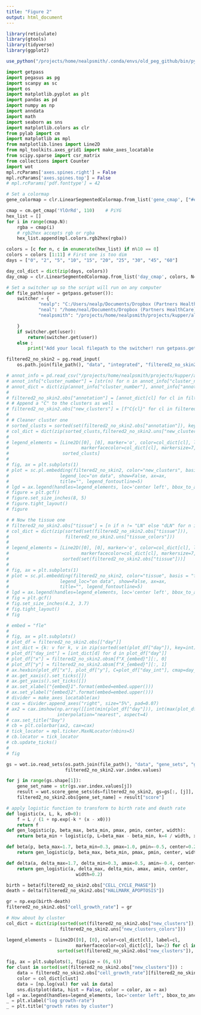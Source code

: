 ---
title: "Figure 2"
output: html_document
---

```{r message=FALSE}
library(reticulate)
library(gtools)
library(tidyverse)
library(ggplot2)

use_python("/projects/home/nealpsmith/.conda/envs/old_peg_github/bin/python")
```


```{python message=FALSE}
import getpass
import pegasus as pg
import scanpy as sc
import os
import matplotlib.pyplot as plt
import pandas as pd
import numpy as np
import anndata
import math
import seaborn as sns
import matplotlib.colors as clr
from pylab import cm
import matplotlib as mpl
from matplotlib.lines import Line2D
from mpl_toolkits.axes_grid1 import make_axes_locatable
from scipy.sparse import csr_matrix
from collections import Counter
import wot
mpl.rcParams['axes.spines.right'] = False
mpl.rcParams['axes.spines.top'] = False
# mpl.rcParams['pdf.fonttype'] = 42

# Set a colormap
gene_colormap = clr.LinearSegmentedColormap.from_list('gene_cmap', ["#e0e0e1", '#4576b8', '#02024a'], N=200)

cmap = cm.get_cmap('YlOrRd', 110)    # PiYG
hex_list = []
for i in range(cmap.N):
    rgba = cmap(i)
    # rgb2hex accepts rgb or rgba
    hex_list.append(mpl.colors.rgb2hex(rgba))

colors = [c for n, c in enumerate(hex_list) if n%10 == 0]
colors = colors [1:11] # First one is too dim
days = ["0", "2", "5", "10", "15", "20", "25", "30", "45", "60"]

day_col_dict = dict(zip(days, colors))
day_cmap = clr.LinearSegmentedColormap.from_list('day_cmap', colors, N=len(colors))

# Set a switcher up so the script will run on any computer
def file_path(user = getpass.getuser()):
    switcher = {
            "nealp": "C:/Users/nealp/Documents/Dropbox (Partners HealthCare)/Chloe&Mazen/Collaborator_projects/Kupper_TRM/neal_analysis/all_data_analysis",
            "neal": "/home/neal/Documents/Dropbox (Partners HealthCare)/Chloe&Mazen/Collaborator_projects/Kupper_TRM/neal_analysis/all_data_analysis",
            "nealpsmith": "/projects/home/nealpsmith/projects/kupper/all_data_analysis"

    }
    if switcher.get(user):
        return(switcher.get(user))
    else :
        print("Add your local filepath to the switcher! run getpass.getuser() to get your ID")

filtered2_no_skin2 = pg.read_input(
    os.path.join(file_path(), "data", "integrated", "filtered2_no_skin2_harmonized_with_subclust.h5ad"))

```


```{python fig_2A}

# annot_info = pd.read_csv("/projects/home/nealpsmith/projects/kupper/all_data_analysis/data/integrated/supplemental_tables/cluster_annotations.csv")
# annot_info["cluster_number"] = [str(n) for n in annot_info["cluster_number"]]
# annot_dict = dict(zip(annot_info["cluster_number"], annot_info["annotation"]))
#
# filtered2_no_skin2.obs["annotation"] = [annot_dict[cl] for cl in filtered2_no_skin2.obs["new_clusters"]]
# # Append a "C" to the clusters as well
# filtered2_no_skin2.obs["new_clusters"] = [f"C{cl}" for cl in filtered2_no_skin2.obs["new_clusters"]]
#
# # Cleaner cluster one
# sorted_clusts = sorted(set(filtered2_no_skin2.obs["annotation"]), key = lambda s: int(s.split(":")[0].replace("C", "")))
# col_dict = dict(zip(sorted_clusts,filtered2_no_skin2.uns["new_clusters_colors"]))
#
# legend_elements = [Line2D([0], [0], marker='o', color=col_dict[cl], label=cl,
#                           markerfacecolor=col_dict[cl], markersize=7, lw=0) for cl in
#                    sorted_clusts]
#
# fig, ax = plt.subplots(1)
# plot = sc.pl.embedding(filtered2_no_skin2, color="new_clusters", basis = "fle",
#                   legend_loc="on data", show=False, ax=ax,
#                   title="", legend_fontoutline=5)
# lgd = ax.legend(handles=legend_elements, loc='center left', bbox_to_anchor=(0.9, 0.5), frameon=False, borderpad=5)
# figure = plt.gcf()
# figure.set_size_inches(8, 5)
# figure.tight_layout()
# figure

```


```{python fig_2B}

# # Now the tissue one
# filtered2_no_skin2.obs["tissue"] = [n if n != "LN" else "dLN" for n in filtered2_no_skin2.obs["tissue"]]
# col_dict = dict(zip(sorted(set(filtered2_no_skin2.obs["tissue"])),
#                     filtered2_no_skin2.uns["tissue_colors"]))
#
# legend_elements = [Line2D([0], [0], marker='o', color=col_dict[cl], label=cl,
#                           markerfacecolor=col_dict[cl], markersize=7, lw=0) for cl in
#                    sorted(set(filtered2_no_skin2.obs["tissue"]))]
#
# fig, ax = plt.subplots(1)
# plot = sc.pl.embedding(filtered2_no_skin2, color="tissue", basis = "fle",
#                   legend_loc="on data", show=False, ax=ax,
#                   title="", legend_fontoutline=5)
# lgd = ax.legend(handles=legend_elements, loc='center left', bbox_to_anchor=(1, 0.5), frameon=False)
# fig = plt.gcf()
# fig.set_size_inches(4.2, 3.7)
# fig.tight_layout()
# fig
```


```{python fig_2C}
# embed = "fle"
#
# fig, ax = plt.subplots()
# plot_df = filtered2_no_skin2.obs[["day"]]
# int_dict = {k: v for k, v in zip(sorted(set(plot_df["day"]), key=int), range(len(set(plot_df["day"]))))}
# plot_df["day_int"] = [int_dict[d] for d in plot_df["day"]]
# plot_df["x"] = filtered2_no_skin2.obsm[f"X_{embed}"][:, 0]
# plot_df["y"] = filtered2_no_skin2.obsm[f"X_{embed}"][:, 1]
# ax.hexbin(plot_df["x"], plot_df["y"], C=plot_df["day_int"], cmap=day_cmap, gridsize=500, edgecolors = "none")
# ax.get_xaxis().set_ticks([])
# ax.get_yaxis().set_ticks([])
# ax.set_xlabel("{embed}1".format(embed=embed.upper()))
# ax.set_ylabel("{embed}2".format(embed=embed.upper()))
# divider = make_axes_locatable(ax)
# cax = divider.append_axes("right", size="5%", pad=0.07)
# ax2 = cax.imshow(np.array([[int(min(plot_df["day"])), int(max(plot_df["day"]))]]), cmap=day_cmap,
#                  interpolation="nearest", aspect=4)
# cax.set_title("Day")
# cb = plt.colorbar(ax2, cax=cax)
# tick_locator = mpl.ticker.MaxNLocator(nbins=5)
# cb.locator = tick_locator
# cb.update_ticks()
#
# fig

```


```{python fig_2D}

gs = wot.io.read_sets(os.path.join(file_path(), "data", "gene_sets", "gene_sets.gmt"),
                      filtered2_no_skin2.var.index.values)

for j in range(gs.shape[1]):
    gene_set_name = str(gs.var.index.values[j])
    result = wot.score_gene_sets(ds=filtered2_no_skin2, gs=gs[:, [j]], permutations=0, method='mean_z_score')
    filtered2_no_skin2.obs[gene_set_name] = result["score"]

# apply logistic function to transform to birth rate and death rate
def logistic(x, L, k, x0=0):
    f = L / (1 + np.exp(-k * (x - x0)))
    return f
def gen_logistic(p, beta_max, beta_min, pmax, pmin, center, width):
    return beta_min + logistic(p, L=beta_max - beta_min, k=4 / width, x0=center)

def beta(p, beta_max=1.7, beta_min=0.3, pmax=1.0, pmin=-0.5, center=0.25):
    return gen_logistic(p, beta_max, beta_min, pmax, pmin, center, width=0.5)

def delta(a, delta_max=1.7, delta_min=0.3, amax=0.5, amin=-0.4, center=0.1):
    return gen_logistic(a, delta_max, delta_min, amax, amin, center,
                          width=0.2)

birth = beta(filtered2_no_skin2.obs["CELL_CYCLE_PHASE"])
death = delta(filtered2_no_skin2.obs["HALLMARK_APOPTOSIS"])

gr = np.exp(birth-death)
filtered2_no_skin2.obs["cell_growth_rate"] = gr

# How about by cluster
col_dict = dict(zip(sorted(set(filtered2_no_skin2.obs["new_clusters"]), key=int),
                    filtered2_no_skin2.uns["new_clusters_colors"]))

legend_elements = [Line2D([0], [0], color=col_dict[cl], label=cl,
                          markerfacecolor=col_dict[cl], lw=2) for cl in
                   sorted(set(filtered2_no_skin2.obs["new_clusters"]), key=int)]

fig, ax = plt.subplots(1, figsize = (6, 6))
for clust in sorted(set(filtered2_no_skin2.obs["new_clusters"])) :
    data = filtered2_no_skin2.obs["cell_growth_rate"][filtered2_no_skin2.obs["new_clusters"] == clust]
    color = col_dict[clust]
    data = [np.log(val) for val in data]
    sns.distplot(data, hist = False, color = color, ax = ax)
lgd = ax.legend(handles=legend_elements, loc='center left', bbox_to_anchor=(0.85, 0.5), frameon=False, labelspacing = 0.1)
_ = plt.xlabel("log growth-rate")
_ = plt.title("growth rates by cluster")

```

